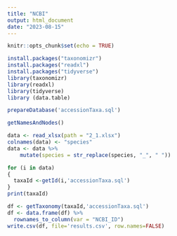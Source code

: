 ```yaml
---
title: "NCBI"
output: html_document
date: "2023-08-15"
---
```


```r
knitr::opts_chunk$set(echo = TRUE)
```

```r
install.packages("taxonomizr")
install.packages("readxl")
install.packages("tidyverse")
library(taxonomizr)
library(readxl)
library(tidyverse)
library (data.table)
```

```r
prepareDatabase('accessionTaxa.sql')
```
```r
getNamesAndNodes()
```

```r
data <- read_xlsx(path = "2_1.xlsx")
colnames(data) <- "species"
data <- data %>%
    mutate(species = str_replace(species, "_", " "))

```


```r
for (i in data)
{
  taxaId <-getId(i,'accessionTaxa.sql')
}
print(taxaId)
```


```r
df <- getTaxonomy(taxaId,'accessionTaxa.sql')
df <- data.frame(df) %>%
  rownames_to_column(var = "NCBI_ID")
write.csv(df, file='results.csv', row.names=FALSE)
```

```r

```

